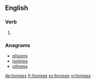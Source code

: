 ==English==

===Verb===
{{head|en|verb form}}

# {{en-third-person singular of|lionise}}

===Anagrams===
* [[elisions#English|elisions]]
* [[isolines#English|isolines]]
* [[oiliness#English|oiliness]]

[[de:lionises]]
[[fr:lionises]]
[[sv:lionises]]
[[vi:lionises]]
